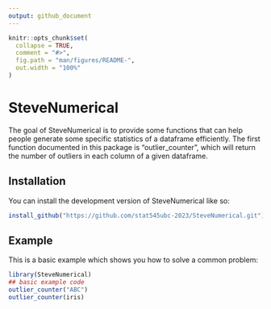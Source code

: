 ```yaml
---
output: github_document
---
```


<!-- README.md is generated from README.Rmd. Please edit that file -->

```r
knitr::opts_chunk$set(
  collapse = TRUE,
  comment = "#>",
  fig.path = "man/figures/README-",
  out.width = "100%"
)
```

# SteveNumerical

<!-- badges: start -->
<!-- badges: end -->

The goal of SteveNumerical is to provide some functions that can help people generate some specific statistics of a dataframe efficiently. The first function documented in this package is "outlier_counter", which will return the number of outliers in each column of a given dataframe.

## Installation

You can install the development version of SteveNumerical like so:

``` r
install_github("https://github.com/stat545ubc-2023/SteveNumerical.git")
```

## Example

This is a basic example which shows you how to solve a common problem:

```r
library(SteveNumerical)
## basic example code
outlier_counter("ABC")
outlier_counter(iris)
```

